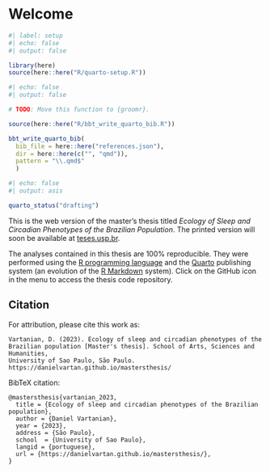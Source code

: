 # Welcome {.unnumbered}

```r
#| label: setup
#| echo: false
#| output: false

library(here)
source(here::here("R/quarto-setup.R"))
```

```r
#| echo: false
#| output: false

# TODO: Move this function to {groomr}.

source(here::here("R/bbt_write_quarto_bib.R"))

bbt_write_quarto_bib(
  bib_file = here::here("references.json"), 
  dir = here::here(c("", "qmd")),
  pattern = "\\.qmd$"
  )
```

```r
#| echo: false
#| output: asis

quarto_status("drafting")
```

This is the web version of the master's thesis titled _Ecology of Sleep and Circadian Phenotypes of the Brazilian Population_. The printed version will soon be available at [teses.usp.br](https://teses.usp.br/).

The analyses contained in this thesis are 100% reproducible. They were performed using the [R programming language](https://www.r-project.org/) and the  [Quarto](https://quarto.org/) publishing system (an evolution of the [R Markdown](https://rmarkdown.rstudio.com/) system). Click on the GitHub icon in the menu to access the thesis code repository.

## Citation

For attribution, please cite this work as:

```
Vartanian, D. (2023). Ecology of sleep and circadian phenotypes of the 
Brazilian population [Master's thesis]. School of Arts, Sciences and Humanities,
University of Sao Paulo, São Paulo. https://danielvartan.github.io/mastersthesis/
```

BibTeX citation:

```
@mastersthesis{vartanian_2023,
  title = {Ecology of sleep and circadian phenotypes of the Brazilian population},
  author = {Daniel Vartanian},
  year = {2023},
  address = {São Paulo},
  school  = {University of Sao Paulo},
  langid = {portuguese},
  url = {https://danielvartan.github.io/mastersthesis/},
}
```
